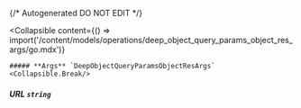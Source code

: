{/* Autogenerated DO NOT EDIT  */}

<Collapsible
    content={() => import('/content/models/operations/deep_object_query_params_object_res_args/go.mdx')}
>
    ##### **Args** `DeepObjectQueryParamsObjectResArgs`
    <Collapsible.Break/>
</Collapsible>

##### **URL** `string`


